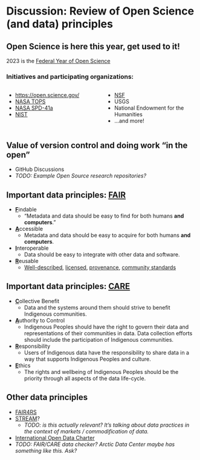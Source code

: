 <!-- vim: set ft=markdown: -->

# Discussion: Review of Open Science (and data) principles

## Open Science is here this year, get used to it!

2023 is the [Federal Year of Open
    Science](https://www.whitehouse.gov/ostp/news-updates/2023/01/11/fact-sheet-biden-harris-administration-announces-new-actions-to-advance-open-and-equitable-research/)

### Initiatives and participating organizations:

:::: {.columns}
::: {.column width="50%"}
* <https://open.science.gov/>
* [NASA TOPS](https://science.nasa.gov/open-science/transform-to-open-science)
* [NASA
    SPD-41a](https://science.nasa.gov/science-red/s3fs-public/atoms/files/SMD-information-policy-SPD-41a.pdf)
* [NIST](https://www.nist.gov/open/year-open-science)
:::

::: {.column width="50%"}
* [NSF](https://www.nsf.gov/pubs/2023/nsf23053/nsf23053.jsp?org=NSF)
* USGS
* National Endowment for the Humanities
* ...and more!
:::
::::


## Value of version control and doing work "in the open"

* GitHub Discussions
* _TODO: Example Open Source research repositories?_


## Important data principles: [FAIR](https://www.go-fair.org/fair-principles/)

<!-- TODO: more links! -->
::: {.incremental .r-fit-text}
* **<u>F</u>**indable
    * "Metadata and data should be easy to find for both humans **and computers**."
* **<u>A</u>**ccessible
    * Metadata and data should be easy to acquire for both humans **and computers**.
* **<u>I</u>**nteroperable
    * Data should be easy to integrate with other data and software.
      <!-- Should we mention the utility of "self-describing" data formats here? -->
* **<u>R</u>**eusable
    * [Well-described](https://www.go-fair.org/fair-principles/r1-metadata-richly-described-plurality-accurate-relevant-attributes/),
      [licensed](https://www.go-fair.org/fair-principles/r1-1-metadata-released-clear-accessible-data-usage-license/),
      [provenance](https://www.go-fair.org/fair-principles/r1-2-metadata-associated-detailed-provenance/),
      [community standards](https://www.go-fair.org/fair-principles/r1-3-metadata-meet-domain-relevant-community-standards/)
:::


## Important data principles: [CARE](https://www.gida-global.org/care)

::: {.incremental .r-fit-text}
* **<u>C</u>**ollective Benefit
    * Data and the systems around them should strive to benefit Indigenous
      communities.
* **<u>A</u>**uthority to Control
    * Indigenous Peoples should have the right to govern their data and
      representations of their communities in data. Data collection efforts
      should include the participation of Indigenous communities.
* **<u>R</u>**esponsibility
    * Users of Indigenous data have the responsibility to share data in a way
      that supports Indigenous Peoples and culture.
* **<u>E</u>**thics
    * The rights and wellbeing of Indigenous Peoples should be the priority
      through all aspects of the data life-cycle.
:::


## Other data principles

* [FAIR4RS](https://www.rd-alliance.org/groups/fair-research-software-fair4rs-wg)
* [STREAM](https://www.itu.int/en/journal/002/Documents/ITU2018-12.pdf)?
  * _TODO: is this actually relevant? It's talking about data practices in the
    context of markets / commodification of data._
* [International Open Data Charter](https://opendatacharter.net/)
* _TODO: FAIR/CARE data checker? Arctic Data Center maybe has something like this. Ask?_
